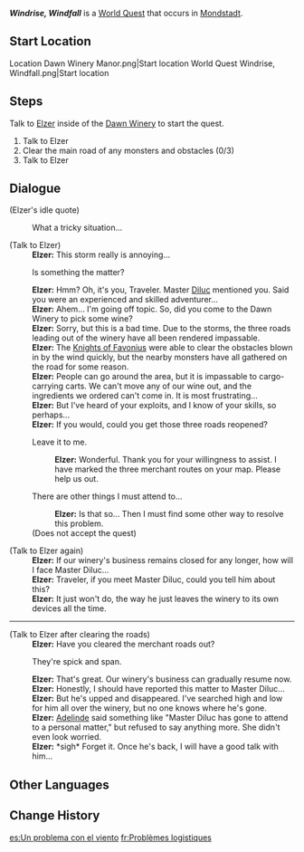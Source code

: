 {{Stub|Verify requirements}}
{{Quest Infobox
|id            = 20743
|type          = World
|image         = World Quest Windrise, Windfall.png
|region        = Mondstadt
|area          = Windwail Highland
|subarea       = Dawn Winery
|summary       = 
|requirement   = Complete [[For a Tomorrow Without Tears]]<br />{{verify}}
|startLocation = [[Dawn Winery]], [[Mondstadt]]
|characters    = Elzer; Traveler
|exp           = 100
|mora          = 10,000
|rep           = Mondstadt
|repAmt        = 20
|repOrder      = 96
|other         = {{Card|Adventurer's Experience|8}}
}}
'''''Windrise, Windfall''''' is a [[World Quest]] that occurs in [[Mondstadt]].

==Start Location==
<gallery>
Location Dawn Winery Manor.png|Start location
World Quest Windrise, Windfall.png|Start location
</gallery>

==Steps==
Talk to [[Elzer]] inside of the [[Dawn Winery]] to start the quest.
# Talk to Elzer
# Clear the main road of any monsters and obstacles (0/3)
# Talk to Elzer

==Dialogue==
{{Quest Description|The recent storms have been affecting business at Dawn Winery, so Elzer is trying his best to come up with ideas to get things back in order...}}
{{Dialogue start}}
;(Elzer's idle quote)
:{{DIcon|Idle}} What a tricky situation...

;(Talk to Elzer)
:'''Elzer:''' This storm really is annoying...
:{{DIcon}} Is something the matter?
:'''Elzer:''' Hmm? Oh, it's you, Traveler. Master [[Diluc]] mentioned you. Said you were an experienced and skilled adventurer...
:'''Elzer:''' Ahem... I'm going off topic. So, did you come to the Dawn Winery to pick some wine?
:'''Elzer:''' Sorry, but this is a bad time. Due to the storms, the three roads leading out of the winery have all been rendered impassable.
:'''Elzer:''' The [[Knights of Favonius]] were able to clear the obstacles blown in by the wind quickly, but the nearby monsters have all gathered on the road for some reason.
:'''Elzer:''' People can go around the area, but it is impassable to cargo-carrying carts. We can't move any of our wine out, and the ingredients we ordered can't come in. It is most frustrating...
:'''Elzer:''' But I've heard of your exploits, and I know of your skills, so perhaps...
:'''Elzer:''' If you would, could you get those three roads reopened?
:{{DIcon}} Leave it to me.
::'''Elzer:''' Wonderful. Thank you for your willingness to assist. I have marked the three merchant routes on your map. Please help us out.
:{{DIcon}} There are other things I must attend to...
::'''Elzer:''' Is that so... Then I must find some other way to resolve this problem.
:;(Does not accept the quest)

;(Talk to Elzer again)
:'''Elzer:''' If our winery's business remains closed for any longer, how will I face Master Diluc...
:'''Elzer:''' Traveler, if you meet Master Diluc, could you tell him about this?
:'''Elzer:''' It just won't do, the way he just leaves the winery to its own devices all the time.
----
;(Talk to Elzer after clearing the roads)
:'''Elzer:''' Have you cleared the merchant roads out?
:{{DIcon}} They're spick and span.
:'''Elzer:''' That's great. Our winery's business can gradually resume now.
:'''Elzer:''' Honestly, I should have reported this matter to Master Diluc...
:'''Elzer:''' But he's upped and disappeared. I've searched high and low for him all over the winery, but no one knows where he's gone.
:'''Elzer:''' [[Adelinde]] said something like "Master Diluc has gone to attend to a personal matter," but refused to say anything more. She didn't even look worried.
:'''Elzer:''' *sigh* Forget it. Once he's back, I will have a good talk with him...
{{Dialogue end}}

==Other Languages==
{{Other Languages
|en      = Windrise, Windfall
|zhs     = 风起风息
|zhs_rm  = Fēng Qǐ Fēng Xī
|zht     = 風起風息
|zht_rm  = Fēng Qǐ Fēng Xí
|zh_tl   = Wind Rises, Wind Rests
|ja      = 吹いては止まる風
|ja_rm   = Fuite wa Tomaru Kaze
|ja_tl   = Blowing Stopping Wind
|ko      = 불어오는 바람, 그친 바람
|ko_rm   = Bureooneun Baram, Geuchin Baram
|ko_tl   = Blowing Wind, Stopped Wind
|es      = Un problema con el viento
|es_tl   = A Problem With the Wind
|fr      = Problèmes logistiques
|fr_tl   = Logistical Problems
|ru      = Проблема с ветром
|ru_tl   = A Problem With the Wind
|th      = ลมเพลมพัด
|th_rm   = Lom-phe-lom-phat
|th_tl   = 
|vi      = Gió Nổi Gió Ngừng
|vi_tl   = 
|de      = Wind und Stille
|de_tl   = Wind and Silence
|id      = Angin Pembawa Berita
|id_tl   = News-Carrier Wind
|pt      = Um problema com o vento
|pt_tl   = A Problem With the Wind
|tr      = Fırtına Aşağı, Rüzgar Yukarı
|tr_tl   = 
|it      = Problemi ventosi
|it_tl   = 
}}

==Change History==
{{Change History|1.0}}

[[es:Un problema con el viento]]
[[fr:Problèmes logistiques]]
